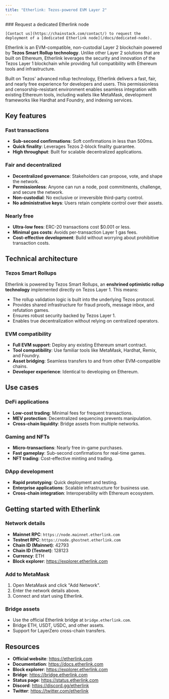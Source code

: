 ```yaml
---
title: "Etherlink: Tezos-powered EVM Layer 2"
---
```


<Info>
   ### Request a dedicated Etherlink node

    [Contact us](https://chainstack.com/contact/) to request the deployment of a [dedicated Etherlink node](/docs/dedicated-node).
</Info>

Etherlink is an EVM-compatible, non-custodial Layer 2 blockchain powered by **Tezos Smart Rollup technology**. Unlike other Layer 2 solutions that are built on Ethereum, Etherlink leverages the security and innovation of the Tezos Layer 1 blockchain while providing full compatibility with Ethereum tools and infrastructure.

Built on Tezos' advanced rollup technology, Etherlink delivers a fast, fair, and nearly free experience for developers and users. This permissionless and censorship-resistant environment enables seamless integration with existing Ethereum tools, including wallets like MetaMask, development frameworks like Hardhat and Foundry, and indexing services.

## Key features

### Fast transactions

- **Sub-second confirmations**: Soft confirmations in less than 500ms.
- **Quick finality**: Leverages Tezos 2-block finality guarantee.
- **High throughput**: Built for scalable decentralized applications.

### Fair and decentralized

- **Decentralized governance**: Stakeholders can propose, vote, and shape the network.
- **Permissionless**: Anyone can run a node, post commitments, challenge, and secure the network.
- **Non-custodial**: No exclusive or irreversible third-party control.
- **No administrative keys**: Users retain complete control over their assets.

### Nearly free

- **Ultra-low fees**: ERC-20 transactions cost $0.001 or less.
- **Minimal gas costs**: Avoids per-transaction Layer 1 gas fees.
- **Cost-effective development**: Build without worrying about prohibitive transaction costs.

## Technical architecture

### Tezos Smart Rollups

Etherlink is powered by Tezos Smart Rollups, an **enshrined optimistic rollup technology** implemented directly on Tezos Layer 1. This means:

- The rollup validation logic is built into the underlying Tezos protocol.
- Provides shared infrastructure for fraud proofs, message inbox, and refutation games.
- Ensures robust security backed by Tezos Layer 1.
- Enables true decentralization without relying on centralized operators.

### EVM compatibility

- **Full EVM support**: Deploy any existing Ethereum smart contract.
- **Tool compatibility**: Use familiar tools like MetaMask, Hardhat, Remix, and Foundry.
- **Asset bridging**: Seamless transfers to and from other EVM-compatible chains.
- **Developer experience**: Identical to developing on Ethereum.

## Use cases

### DeFi applications
- **Low-cost trading**: Minimal fees for frequent transactions.
- **MEV protection**: Decentralized sequencing prevents manipulation.
- **Cross-chain liquidity**: Bridge assets from multiple networks.

### Gaming and NFTs
- **Micro-transactions**: Nearly free in-game purchases.
- **Fast gameplay**: Sub-second confirmations for real-time games.
- **NFT trading**: Cost-effective minting and trading.

### DApp development
- **Rapid prototyping**: Quick deployment and testing.
- **Enterprise applications**: Scalable infrastructure for business use.
- **Cross-chain integration**: Interoperability with Ethereum ecosystem.

## Getting started with Etherlink

### Network details
- **Mainnet RPC**: `https://node.mainnet.etherlink.com`
- **Testnet RPC**: `https://node.ghostnet.etherlink.com`
- **Chain ID (Mainnet)**: 42793
- **Chain ID (Testnet)**: 128123
- **Currency**: ETH
- **Block explorer**: https://explorer.etherlink.com

### Add to MetaMask
1. Open MetaMask and click "Add Network".
2. Enter the network details above.
3. Connect and start using Etherlink.

### Bridge assets
- Use the official Etherlink bridge at `bridge.etherlink.com`.
- Bridge ETH, USDT, USDC, and other assets.
- Support for LayerZero cross-chain transfers.

## Resources

- **Official website**: https://etherlink.com
- **Documentation**: https://docs.etherlink.com
- **Block explorer**: https://explorer.etherlink.com
- **Bridge**: https://bridge.etherlink.com
- **Status page**: https://status.etherlink.com
- **Discord**: https://discord.gg/etherlink
- **Twitter**: https://twitter.com/etherlink
